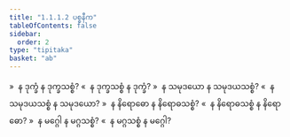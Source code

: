 ```yaml
---
title: "1.1.1.2 ပစ္စနီက"
tableOfContents: false
sidebar:
  order: 2
type: "tipitaka"
basket: "ab"
---
```



<DynamicBreadcrumb />

<Division number="3">

<Paragraph number="11">
»  န ဒုက္ခံ န ဒုက္ခသစ္စံ?
</Paragraph>

<Paragraph number="12">
«  န ဒုက္ခသစ္စံ န ဒုက္ခံ?
</Paragraph>

<Paragraph number="13">
»  န သမုဒယော န သမုဒယသစ္စံ?
</Paragraph>

<Paragraph number="14">
«  န သမုဒယသစ္စံ န သမုဒယော?
</Paragraph>

<Paragraph number="15">
»  န နိရောဓော န နိရောဓသစ္စံ?
</Paragraph>

<Paragraph number="16">
«  န နိရောဓသစ္စံ န နိရောဓော?
</Paragraph>

<Paragraph number="17">
»  န မဂ္ဂေါ န မဂ္ဂသစ္စံ?
</Paragraph>

<Paragraph number="18">
«  န မဂ္ဂသစ္စံ န မဂ္ဂေါ?
</Paragraph>
</Division>